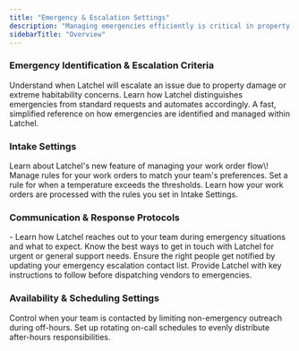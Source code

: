```yaml
---
title: "Emergency & Escalation Settings"
description: "Managing emergencies efficiently is critical in property maintenance—and Latchel makes it easier for you. The Emergency and Escalation Settings section helps you take control of how urgent situations are handled. From setting clear contact protocols and on-call schedules to defining emergency vs. non-emergency workflows, this guide ensures your team stays prepared, informed, and responsive when it matters most."
sidebarTitle: "Overview"
---
```


### **Emergency Identification & Escalation Criteria**

<Card title="Emergency Escalations: Property Damaging and Extreme Habitability Situations" icon="house-chimney-crack" iconType="duotone" href="/s/topic/0TO5e000000h9wqGAA/Emergency-Escalations-Property-Damaging-and-Extreme-Habitability-Situations">
  Understand when Latchel will escalate an issue due to property damage or extreme habitability concerns.
</Card>

<CardGroup cols={2}>
  <Card title="Maintenance Automation: Emergency vs. Non-Emergency" icon="house-day" iconType="duotone" href="/s/topic/0TO5e000000h9wqGAA/Maintenance-Automation-Emergency-Vs-Non-Emergency">
    Learn how Latchel distinguishes emergencies from standard requests and automates accordingly.
  </Card>
  <Card title="Emergency Process Quick Guide" icon="light-emergency-on" iconType="duotone" href="/s/topic/0TO5e000000h9wqGAA/Emergency-Process-Quick-Guide">
    A fast, simplified reference on how emergencies are identified and managed within Latchel.
  </Card>
</CardGroup>

### **Intake Settings**

<CardGroup cols={1}>
  <Card title="Introduction to Intake Settings" icon="gear-complex-code" iconType="duotone" horizontal href="/s/topic/0TO5e000000h9wqGAA/Introduction-to-Intake-Settings">
    Learn about Latchel's new feature of managing your work order flow\!
  </Card>
</CardGroup>

<CardGroup cols={2}>
  <Card title="Managing Intake Settings" icon="arrows-to-line" iconType="duotone" color="#ff9b8A" horizontal href="/s/topic/0TO5e000000h9wqGAA/Managing-Intake-Settings">
    Manage rules for your work orders to match your team's preferences.
  </Card>
  <Card title="How Emergency Temperature Works with Intake Settings" icon="temperature-sun" iconType="duotone" color="#ff9b8a" horizontal href="/s/topic/0TO5e000000h9wqGAA/How-Emergency-Temperature-Works-with-Intake-Settings">
    Set a rule for when a temperature exceeds the thresholds.
  </Card>
  <Card title="Work Order Processing with Intake Settings" icon="list-check" iconType="duotone" color="#ff9b8a" horizontal href="/s/topic/0TO5e000000h9wqGAA/Work-Order-Processing-With-Intake-Settings">
    Learn how your work orders are processed with the rules you set in Intake Settings.
  </Card>
</CardGroup>

### **Communication & Response Protocols**

<CardGroup cols={2}>
  <Card title="Emergency Outbound Communication Process" icon="phone-arrow-up-right" iconType="duotone" href="/s/topic/0TO5e000000h9wqGAA/Emergency-Outbound-Communication-Process">
    - Learn how Latchel reaches out to your team during emergency situations and what to expect.
  </Card>
  <Card title="How to Contact Latchel" icon="phone-volume" iconType="duotone" href="/s/topic/0TO5e000000h9wqGAA/How-to-Contact-Latchel">
    Know the best ways to get in touch with Latchel for urgent or general support needs.
  </Card>
  <Card title="How to Update Your Escalation Contacts" icon="list-ol" iconType="duotone" href="/s/topic/0TO5e000000h9wqGAA/How-to-Update-Your-Escalation-Contacts">
    Ensure the right people get notified by updating your emergency escalation contact list.
  </Card>
  <Card title="Setting Up Pre-Dispatch Instructions with Latchel" icon="truck-fast" iconType="duotone" href="/s/topic/0TO5e000000h9wqGAA/How-to-Send-Latchel-Pre-Dispatch-Instructions">
    Provide Latchel with key instructions to follow before dispatching vendors to emergencies.
  </Card>
</CardGroup>

### **Availability & Scheduling Settings**

<CardGroup cols={2}>
  <Card title="How to Restrict Evening Availability for Non-Emergency Work Orders" icon="phone-slash" iconType="duotone" href="/s/topic/0TO5e000000h9wqGAA/How-to-Restrict-Evening-Availability-for-Non-Emergency-Work-Orders">
    Control when your team is contacted by limiting non-emergency outreach during off-hours.
  </Card>
  <Card title="How to Set-up an On-Call Rotation" icon="clock-rotate-left" iconType="duotone" href="/s/topic/0TO5e000000h9wqGAA/How-to-Set-up-an-On-Call-Rotation">
    Set up rotating on-call schedules to evenly distribute after-hours responsibilities.
  </Card>
</CardGroup>